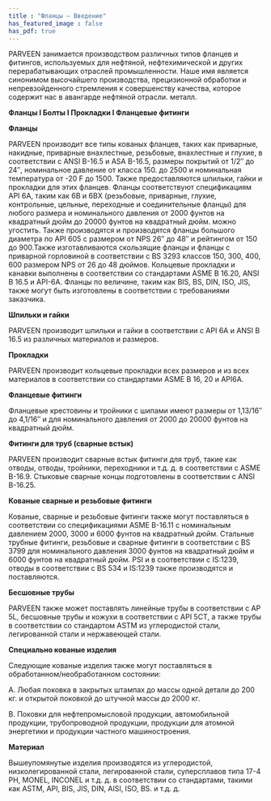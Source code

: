 ```yaml
---
title : "Фланцы – Введение"
has_featured_image : false
has_pdf: true
---
```


PARVEEN занимается производством различных типов фланцев и фитингов, используемых для нефтяной, нефтехимической и других перерабатывающих отраслей промышленности. Наше имя является синонимом высочайшего производства, прецизионной обработки и непревзойденного стремления к совершенству качества, которое содержит нас в авангарде нефтяной отрасли. металл.

**Фланцы I Болты I Прокладки I Фланцевые фитинги**

**Фланцы**

PARVEEN производит все типы кованых фланцев, таких как приварные, накидные, приварные внахлестные, резьбовые, внахлестные и глухие, в соответствии с ANSI B-16.5 и ASA B-16.5, размеры покрытий от 1/2″ до 24″, номинальное давление от класса 150. до 2500 и номинальная температура от -20 F до 1500. Также предоставляются шпильки, гайки и прокладки для этих фланцев. Фланцы соответствуют спецификациям API 6A, таким как 6B и 6BX (резьбовые, приварные, глухие, контрольные, цельные, переходные и соединительные фланцы) для любого размера и номинального давления от 2000 фунтов на квадратный дюйм до 20000 фунтов на квадратный дюйм. можно угостить. Также производятся и производятся фланцы большого диаметра по API 605 с размером от NPS 26″ до 48″ и рейтингом от 150 до 900.Также изготавливаются скользящие фланцы и фланцы с приварной горловиной в соответствии с BS 3293 классов 150, 300, 400, 600 размером NPS от 26 до 48 дюймов. Кольцевые прокладки и канавки выполнены в соответствии со стандартами ASME B 16.20, ANSI B 16.5 и API-6A. Фланцы по величине, таким как BIS, BS, DIN, ISO, JIS, также могут быть изготовлены в соответствии с требованиями заказчика.

**Шпильки и гайки**

PARVEEN производит шпильки и гайки в соответствии с API 6A и ANSI B 16.5 из различных материалов и размеров.

**Прокладки**

PARVEEN производит кольцевые прокладки всех размеров и из всех материалов в соответствии со стандартами ASME B 16, 20 и API6A.

**Фланцевые фитинги**

Фланцевые крестовины и тройники с шипами имеют размеры от 1,13/16″ до 4,1/16″ и для номинального давления от 2000 до 20000 фунтов на квадратный дюйм.

**Фитинги для труб (сварные встык)**

PARVEEN производит сварные встык фитинги для труб, такие как отводы, отводы, тройники, переходники и т.д. д. в соответствии с ASME B-16.9. Стыковые сварные концы подготовлены в соответствии с ANSI B-16.25.

**Кованые сварные и резьбовые фитинги** 

Кованые, сварные и резьбовые фитинги также могут поставляться в соответствии со спецификациями ASME B-16.11 с номинальным давлением 2000, 3000 и 6000 фунтов на квадратный дюйм. Стальные трубные фитинги, резьбовые и сварные фитинги в соответствии с BS 3799 для номинального давления 3000 фунтов на квадратный дюйм и 6000 фунтов на квадратный дюйм. PSI и в соответствии с IS:1239, отводы в соответствии с BS 534 и IS:1239 также производятся и поставляются.

**Бесшовные трубы**

PARVEEN также может поставлять линейные трубы в соответствии с AP 5L, бесшовные трубы и кожухи в соответствии с API 5CT, а также трубы в соответствии со стандартом ASTM из углеродистой стали, легированной стали и нержавеющей стали.

**Специально кованые изделия**

Следующие кованые изделия также могут поставляться в обработанном/необработанном состоянии:

А. Любая поковка в закрытых штампах до массы одной детали до 200 кг. и открытой поковкой до штучной массы до 2000 кг.

B. Поковки для нефтепромысловой продукции, автомобильной продукции, трубопроводной продукции, продукции для атомной энергетики и продукции частного машиностроения.

**Материал**

Вышеупомянутые изделия производятся из углеродистой, низколегированной стали, легированной стали, суперсплавов типа 17-4 PH, MONEL, INCONEL и т.д. д. в соответствии со стандартами, такими как ASTM, API, BIS, JIS, DIN, AISI, ISO, BS. и т.д. д.